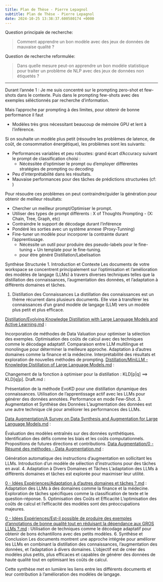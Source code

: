 ```yaml
---
title: Plan de Thèse - Pierre Lepagnol
subtitle: Plan de Thèse - Pierre Lepagnol
date: 2024-10-25 13:38:37.600580174 +0000
---
```


Question principale de recherche:

> Comment apprendre un bon modèle avec des jeux de données de mauvaise qualité ?

Question de recherche reformulée: 

> Dans quelle mesure peut-on apprendre un bon modèle statistique pour traiter un problème de NLP avec des jeux de données non étiquetés ?

--- 

Durant l'année 1 : Je me suis concentré sur le prompting zero-shot et few-shots dans le contexte.
Puis dans le prompting few-shots avec des exemples séléctionnés par recherche d'information.

Mais l'approche par prompting à des limites, pour obtenir de bonne performance il faut

- Modèles très gros nécessitant beaucoup de mémoire GPU et lent à l'inférence.

Si on souhaite un modèle plus petit (résoudre les problèmes de latence, de coût, de consommation énergétique), les problèmes sont les suivants:

- Performances variables et peu robustes: grand écart d'Accuracy suivant le prompt de classification choisi : 
	- Nécéssitée d'optimiser le prompt ou d'employer différentes stratégies de prompting ou decoding
- Peu d'interprétabilité dans les résultats.
- Mauvaise performances pour des tâches de prédictions structurées (cf: )

Pour résoudre ces problèmes on peut contraindre/guider la génération pour obtenir de meilleur résultats: 

- Chercher un meilleur prompt/Optimiser le prompt.
- Utiliser des types de prompt différents : X of Thoughts Prompting - (X: Chain, Tree, Graph, etc)
- Contraindre le support de décodage durant l'inférence
- Pondéré les sorties avec un système annexe (Proxy-Tunning) 
- Fine-tuner un modèle pour incorporer la contrainte durant l'apprentissage.
	- Nécéssite un outil pour produire des pseudo-labels pour le fine-tuning + Un template pour le fine-tuning.
	- pour être généré Distillation/Labelisation 


Synthèse Structurée
1. Introduction et Contexte
Les documents de votre workspace se concentrent principalement sur l'optimisation et l'amélioration des modèles de langage (LLMs) à travers diverses techniques telles que la distillation des connaissances, l'augmentation des données, et l'adaptation à différents domaines et tâches.

1. Distillation des Connaissances
La distillation des connaissances est un thème récurrent dans plusieurs documents. Elle vise à transférer les connaissances d'un grand modèle de langage (LLM) vers un modèle plus petit et plus efficace.

[Distillation/Evolving Knowledge Distillation with Large Language Models and Active Learning.md](Distillation/Evolving Knowledge Distillation with Large Language Models and Active Learning.md) :

Incorporation de méthodes de Data Valuation pour optimiser la sélection des exemples.
Optimisation des coûts de calcul avec des techniques comme le décodage adaptatif.
Comparaison entre LLM multilingue et monolingue pour déterminer la meilleure approche.
Adaptation à d'autres domaines comme la finance et la médecine.
Interprétabilité des résultats et exploration de nouvelles méthodes de prompting.
[Distillation/MiniLLM - Knowledge Distillation of Large Language Models.md](Distillation/MiniLLM - Knowledge Distillation of Large Language Models.md) :

Changement de la fonction à optimiser pour la distillation : KLD[p|q] ==> KLD[q|p].
Draft.md :

Présentation de la méthode EvoKD pour une distillation dynamique des connaissances.
Utilisation de l'apprentissage actif avec les LLMs pour générer des données annotées.
Performance en mode Few-Shot.
3. Augmentation et Synthèse des Données
L'augmentation des données est une autre technique clé pour améliorer les performances des LLMs.

[Data Augmentation/A Survey on Data Synthesis and Augmentation for Large Language Models.md](Data Augmentation/A Survey on Data Synthesis and Augmentation for Large Language Models.md) :

Évaluation des modèles entraînés sur des données synthétiques.
Identification des défis comme les biais et les coûts computationnels.
Propositions de futures directions et contributions.
[Data Augmentation/0 - Résumé des méthodes - Data Augmentation.md](Data Augmentation/0 - Résumé des méthodes - Data Augmentation.md) :

Génération automatique des instructions d'augmentation en sollicitant les LLMs.
Introduction d'un modèle de sélection d'instructions pour des tâches en aval.
4. Adaptation à Divers Domaines et Tâches
L'adaptation des LLMs à différents domaines et tâches est explorée pour maximiser leur utilité.

[0 - Idées Expériences/Adaptation à d'autres domaines et tâches ?.md](0 - Idées Expériences/Adaptation à d'autres domaines et tâches ?.md) :
Adaptation des LLMs à des domaines comme la finance et la médecine.
Exploration de tâches spécifiques comme la classification de texte et le question-réponse.
5. Optimisation des Coûts et Efficacité
L'optimisation des coûts de calcul et l'efficacité des modèles sont des préoccupations majeures.

[0 - Idées Expériences/Est-il possible de produire des exemples d'annotations de bonne qualité tout en réduisant la dépendance aux GROS LLMs ?.md](0 - Idées Expériences/Est-il possible de produire des exemples d'annotations de bonne qualité tout en réduisant la dépendance aux GROS LLMs ?.md) :
Utilisation de techniques comme le décodage adaptatif pour obtenir de bons échantillons avec des petits modèles.
6. Synthèse et Conclusion
Les documents montrent une approche intégrée pour améliorer les LLMs en combinant la distillation des connaissances, l'augmentation des données, et l'adaptation à divers domaines. L'objectif est de créer des modèles plus petits, plus efficaces et capables de générer des données de haute qualité tout en optimisant les coûts de calcul.

Cette synthèse met en lumière les liens entre les différents documents et leur contribution à l'amélioration des modèles de langage.